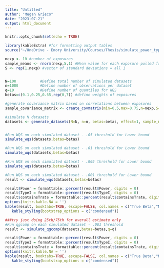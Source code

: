 ```yaml
---
title: "Untitled"
author: "Megan Grieco"
date: "2023-07-21"
output: html_document
---
```


```r
knitr::opts_chunk$set(echo = TRUE)

library(kableExtra) #for formatting output tables
source("~/OneDrive - Emory University/Courses/Thesis/simulate_power_typeI_source.R") #functions
```


```r
nexp <- 10 #number of exposures
sample_means <- rnorm(nexp,5,1) #Mean value for each exposure pulled from normal distribution
S <- rep(1,nexp) #vector of standard deviations = all 1


N=100           #Define total number of simulated datasets
n=1000          #Define number of observations per dataset
q=10            #Define number of quantiles for WQS
betas=c(0.1,0.25,0.65,rep(0,7)) #define weights of exposures

#generate covariance matrix based on correlations between exposures
sample_covariance_matrix <- create_covmatrix(min=0.5,max=0.75,n=nexp,S=S)

#simulate N datasets
datasets <- generate_datasets(N=N, n=n, betas=betas, effect=1, sample_means=sample_means, sample_covariance_matrix=sample_covariance_matrix, sd=1)



```

```r
#Run WQS on each simulated dataset - .05 threshold for Lower bound
simulate_wqs(datasets,betas=betas)

```

```r
#Run WQS on each simulated dataset - .01 threshold for Lower bound
simulate_wqs(datasets,betas=betas)

```
```r
#Run WQS on each simulated dataset - .005 threshold for Lower bound
simulate_wqs(datasets,betas=betas)

```
```r
#Run WQS on each simulated dataset - .001 threshold for Lower bound
result <- simulate_wqs(datasets,betas=betas) 

result$Power = formattable::percent(result$Power, digits = 0) 
result$TypeI = formattable::percent(result$TypeI, digits = 0) 
result$containsTrate = formattable::percent(result$containsTrate, digits = 0) 
options(knitr.kable.NA = '')
kable(result, booktabs=TRUE, escape=FALSE, col.names = c("True Beta","Mean Estimate","Power","Type I error","CIs with true value") ) %>% 
   kable_styling(bootstrap_options = c("condensed"))

```

```r
###try just doing 25th/75th for overall estimate only
#Run qgcomp on each simulated dataset - .001 threshold
result <- simulate_qgcomp(datasets,betas=betas,q=q)

result$Power = formattable::percent(result$Power, digits = 0) 
result$TypeI = formattable::percent(result$TypeI, digits = 0) 
result$containsTrate = formattable::percent(result$containsTrate, digits = 0) 
options(knitr.kable.NA = '')
kable(result, booktabs=TRUE, escape=FALSE, col.names = c("True Beta","Mean Estimate","Power","Type I error","CIs with true value") ) %>% 
   kable_styling(bootstrap_options = c("condensed"))

```


